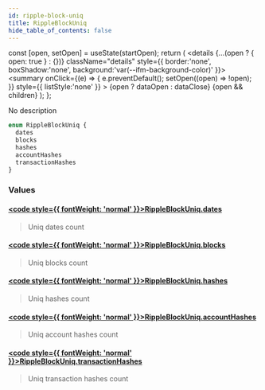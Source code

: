 ```yaml
---
id: ripple-block-uniq
title: RippleBlockUniq
hide_table_of_contents: false
---
```







  const [open, setOpen] = useState(startOpen);
  return (
    <details {...(open ? { open: true } : {})} className="details" style={{ border:'none', boxShadow:'none', background:'var(--ifm-background-color)' }}>
      <summary
        onClick={(e) => {
          e.preventDefault();
          setOpen((open) => !open);
        }}
        style={{ listStyle:'none' }}
      >
      {open ? dataOpen : dataClose}
      </summary>
      {open && children}
    </details>
  );
};








No description


```graphql
enum RippleBlockUniq {
  dates
  blocks
  hashes
  accountHashes
  transactionHashes
}
```




### Values

#### [<code style={{ fontWeight: 'normal' }}>RippleBlockUniq.<b>dates</b></code>](#)  
> 
> 
> Uniq dates count
> 

#### [<code style={{ fontWeight: 'normal' }}>RippleBlockUniq.<b>blocks</b></code>](#)  
> 
> 
> Uniq blocks count
> 

#### [<code style={{ fontWeight: 'normal' }}>RippleBlockUniq.<b>hashes</b></code>](#)  
> 
> 
> Uniq hashes count
> 

#### [<code style={{ fontWeight: 'normal' }}>RippleBlockUniq.<b>accountHashes</b></code>](#)  
> 
> 
> Uniq account hashes count
> 

#### [<code style={{ fontWeight: 'normal' }}>RippleBlockUniq.<b>transactionHashes</b></code>](#)  
> 
> 
> Uniq transaction hashes count
> 



